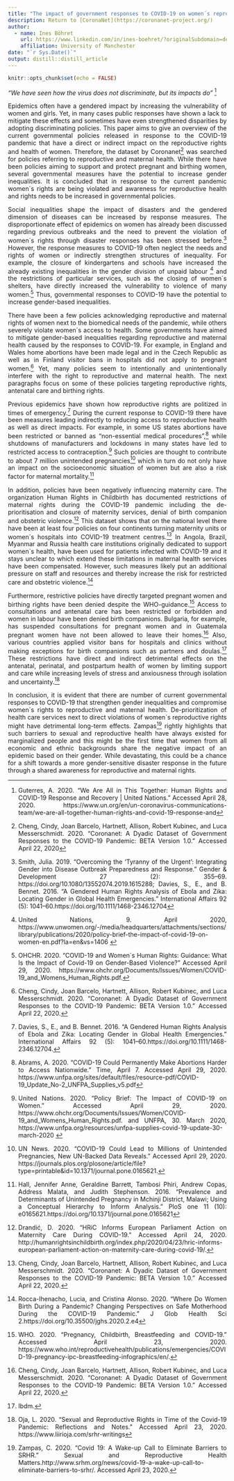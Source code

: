 ```yaml
---
title: "The impact of government responses to COVID-19 on women´s reproductive health"
description: Return to [CoronaNet](https://coronanet-project.org/)
author:
  - name: Ines Böhret 
    url: https://www.linkedin.com/in/ines-boehret/?originalSubdomain=de
    affiliation: University of Manchester
date: "`r Sys.Date()`"
output: distill::distill_article
---
```


```r
knitr::opts_chunk$set(echo = FALSE)
```
<style>
body {
text-align: justify}
</style>

*“We have seen how the virus does not discriminate, but its impacts do”* ^[Guterres, A. 2020. “We Are All in This Together: Human Rights and COVID-19 Response and Recovery | United Nations.” Accessed April 28, 2020. https://www.un.org/en/un-coronavirus-communications-team/we-are-all-together-human-rights-and-covid-19-response-and]

Epidemics often have a gendered impact by increasing the vulnerability of women and girls. Yet, in many cases public responses have shown a lack to mitigate these effects and sometimes have even strengthened disparities by adopting discriminating policies. This paper aims to give an overview of the current governmental policies released in response to the COVID-19 pandemic that have a direct or indirect impact on the reproductive rights and health of women. Therefore, the dataset by Coronanet^[Cheng, Cindy, Joan Barcelo, Hartnett, Allison, Robert Kubinec, and Luca Messerschmidt. 2020. “Coronanet: A Dyadic Dataset of Government Responses to the COVID-19 Pandemic: BETA Version 1.0.” Accessed April 22, 2020] was searched for policies referring to reproductive and maternal health. While there have been policies aiming to support and protect pregnant and birthing women, several governmental measures have the potential to increase gender inequalities. It is concluded that in response to the current pandemic women´s rights are being violated and awareness for reproductive health and rights needs to be increased in governmental policies.

Social inequalities shape the impact of disasters and the gendered dimension of diseases can be increased by response measures. The disproportionate effect of epidemics on women has already been discussed regarding previous outbreaks and the need to prevent the violation of women´s rights through disaster responses has been stressed before.^[Smith, Julia. 2019. “Overcoming the ‘Tyranny of the Urgent’: Integrating Gender into Disease Outbreak Preparedness and Response.” Gender & Development 27 (2): 355–69. https://doi.org/10.1080/13552074.2019.1615288;  Davies, S., E., and B. Bennet. 2016. “A Gendered Human Rights Analysis of Ebola and Zika: Locating Gender in Global Health Emergencies.” International Affairs 92 (5): 1041–60.https://doi.org/10.1111/1468-2346.12704] However, the response measures to COVID-19 often neglect the needs and rights of women or indirectly strengthen structures of inequality. For example, the closure of kindergartens and schools have increased the already existing inequalities in the gender division of unpaid labour ^[United Nations, 9. April 2020, https://www.unwomen.org/-/media/headquarters/attachments/sections/library/publications/2020/policy-brief-the-impact-of-covid-19-on-women-en.pdf?la=en&vs=1406 ] and the restrictions of particular services, such as the closing of women´s shelters, have directly increased the vulnerability to violence of many women.^[OHCHR. 2020. “COVID-19 and Women´s Human Rights: Guidance: What Is the Impact of Covid-19 on Gender-Based Violence?” Accessed April 29, 2020. https://www.ohchr.org/Documents/Issues/Women/COVID-19_and_Womens_Human_Rights.pdf.] Thus, governmental responses to COVID-19 have the potential to increase gender-based inequalities. 

There have been a few policies acknowledging reproductive and maternal rights of women next to the biomedical needs of the pandemic, while others severely violate women´s access to health. Some governments have aimed to mitigate gender-based inequalities regarding reproductive and maternal health caused by the responses to COVID-19. For example, in England and Wales home abortions have been made legal and in the Czech Republic as well as in Finland visitor bans in hospitals did not apply to pregnant women.^[Cheng, Cindy, Joan Barcelo, Hartnett, Allison, Robert Kubinec, and Luca Messerschmidt. 2020. “Coronanet: A Dyadic Dataset of Government Responses to the COVID-19 Pandemic: BETA Version 1.0.” Accessed April 22, 2020.] Yet, many policies seem to intentionally and unintentionally interfere with the right to reproductive and maternal health. The next paragraphs focus on some of these policies targeting reproductive rights, antenatal care and birthing rights. 

Previous epidemics have shown how reproductive rights are politized in times of emergency.^[Davies, S., E., and B. Bennet. 2016. “A Gendered Human Rights Analysis of Ebola and Zika: Locating Gender in Global Health Emergencies.” International Affairs 92 (5): 1041–60.https://doi.org/10.1111/1468-2346.12704.] During the current response to COVID-19 there have been measures leading indirectly to reducing access to reproductive health as well as direct impacts. For example, in some US states abortions have been restricted or banned as “non-essential medical procedures”,^[Abrams, A. 2020. “COVID-19 Could Permanently Make Abortions Harder to Access Nationwide.” Time, April 7. Accessed April 29, 2020. https://www.unfpa.org/sites/default/files/resource-pdf/COVID-19_Update_No-2_UNFPA_Supplies_v5.pdf] while shutdowns of manufacturers and lockdowns in many states have led to restricted access to contraception.^[United Nations. 2020. “Policy Brief: The Impact of COVID-19 on Women.” Accessed April 29, 2020. https://www.ohchr.org/Documents/Issues/Women/COVID-19_and_Womens_Human_Rights.pdf.  and UNFPA, 30. March 2020, https://www.unfpa.org/resources/unfpa-supplies-covid-19-update-30-march-2020 ] Such policies are thought to contribute to about 7 million unintended pregnancies^[UN News. 2020. “COVID-19 Could Lead to Millions of Unintended Pregnancies, New UN-Backed Data Reveals.” Accessed April 29, 2020. https://journals.plos.org/plosone/article/file?type=printable&id=10.1371/journal.pone.0165621.] which in turn do not only have an impact on the socioeconomic situation of women but are also a risk factor for maternal mortality.^[Hall, Jennifer Anne, Geraldine Barrett, Tambosi Phiri, Andrew Copas, Address Malata, and Judith Stephenson. 2016. “Prevalence and Determinants of Unintended Pregnancy in Mchinji District, Malawi; Using a Conceptual Hierarchy to Inform Analysis.” PloS one 11 (10): e0165621.https://doi.org/10.1371/journal.pone.0165621] 

In addition, policies have been negatively influencing maternity care. The organization Human Rights in Childbirth has documented restrictions of maternal rights during the COVID-19 pandemic including the de-prioritisation and closure of maternity services, denial of birth companion and obstetric violence.^[Drandić, D. 2020. “HRiC Informs European Parliament Action on Maternity Care During COVID-19.” Accessed April 24, 2020. http://humanrightsinchildbirth.org/index.php/2020/04/23/hric-informs-european-parliament-action-on-maternity-care-during-covid-19/.] This dataset shows that on the national level there have been at least four policies on four continents turning maternity units or women´s hospitals into COVID-19 treatment centres.^[Cheng, Cindy, Joan Barcelo, Hartnett, Allison, Robert Kubinec, and Luca Messerschmidt. 2020. “Coronanet: A Dyadic Dataset of Government Responses to the COVID-19 Pandemic: BETA Version 1.0.” Accessed April 22, 2020.] In Angola, Brazil, Myanmar and Russia health care institutions originally dedicated to support women´s health, have been used for patients infected with COVID-19 and it stays unclear to which extend these limitations in maternal health services have been compensated. However, such measures likely put an additional pressure on staff and resources and thereby increase the risk for restricted care and obstetric violence.^[Rocca-Ihenacho, Lucia, and Cristina Alonso. 2020. “Where Do Women Birth During a Pandemic? Changing Perspectives on Safe Motherhood During the COVID-19 Pandemic.” J Glob Health Sci 2.https://doi.org/10.35500/jghs.2020.2.e4]  

Furthermore, restrictive policies have directly targeted pregnant women and birthing rights have been denied despite the WHO-guidance.^[WHO. 2020. “Pregnancy, Childbirth, Breastfeeding and COVID-19.” Accessed April 23, 2020. https://www.who.int/reproductivehealth/publications/emergencies/COVID-19-pregnancy-ipc-breastfeeding-infographics/en/.] Access to consultations and antenatal care has been restricted or forbidden and women in labour have been denied birth companions. Bulgaria, for example, has suspended consultations for pregnant women and in Guatemala pregnant women have not been allowed to leave their homes.^[Cheng, Cindy, Joan Barcelo, Hartnett, Allison, Robert Kubinec, and Luca Messerschmidt. 2020. “Coronanet: A Dyadic Dataset of Government Responses to the COVID-19 Pandemic: BETA Version 1.0.” Accessed April 22, 2020.] Also, various countries applied visitor bans for hospitals and clinics without making exceptions for birth companions such as partners and doulas.^[Ibdm.] These restrictions have direct and indirect detrimental effects on the antenatal, perinatal, and postpartum health of women by limiting support and care while increasing levels of stress and anxiousness through isolation and uncertainty.^[Oja, L. 2020. “Sexual and Reproductive Rights in Time of the Covid-19 Pandemic: Reflections and Notes.” Accessed April 23, 2020. https://www.liirioja.com/srhr-writings] 

In conclusion, it is evident that there are number of current governmental responses to COVID-19 that strengthen gender inequalities and compromise women´s rights to reproductive and maternal health. De-prioritization of health care services next to direct violations of women´s reproductive rights might have detrimental long-term effects. Zampas^[Zampas, C. 2020. “Covid 19: A Wake-up Call to Eliminate Barriers to SRHR.” Sexual and Reproductive Health Matters.http://www.srhm.org/news/covid-19-a-wake-up-call-to-eliminate-barriers-to-srhr/. Accessed April 23, 2020.] rightly highlights that such barriers to sexual and reproductive health have always existed for marginalized people and this might be the first time that women from all economic and ethnic backgrounds share the negative impact of an epidemic based on their gender. While devastating, this could be a chance for a shift towards a more gender-sensitive disaster response in the future through a shared awareness for reproductive and maternal rights.
